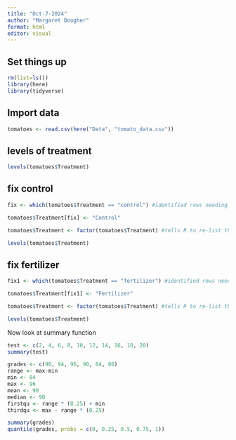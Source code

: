 ```yaml
---
title: "Oct-7-2024"
author: "Margaret Dougher"
format: html
editor: visual
---
```


## Set things up

```r
rm(list=ls())
library(here)
library(tidyverse)
```

## Import data

```r
tomatoes <- read.csv(here("Data", "tomato_data.csv"))
```

## levels of treatment

```r
levels(tomatoes$Treatment)
```

## fix control

```r
fix <- which(tomatoes$Treatment == "control") #identified rows needing repair

tomatoes$Treatment[fix] <- "Control"

tomatoes$Treatment <- factor(tomatoes$Treatment) #tells R to re-list the levels of my factorw now that they have changes

levels(tomatoes$Treatment)
```

## fix fertilizer

```r
fix1 <- which(tomatoes$Treatment == "fertilizer") #identified rows needing repair

tomatoes$Treatment[fix1] <- "Fertilizer"

tomatoes$Treatment <- factor(tomatoes$Treatment) #tells R to re-list the levels of my factorw now that they have changes

levels(tomatoes$Treatment)
```

Now look at summary function

```r
test <- c(2, 4, 6, 8, 10, 12, 14, 16, 18, 20)
summary(test)
```

```r
grades <- c(90, 94, 96, 90, 84, 86)
range <- max-min
min <- 84
max <- 96
mean <- 90
median <- 90
firstqu <- range * (0.25) + min
thirdqu <- max - range * (0.25)
```

```r
summary(grades)
quantile(grades, probs = c(0, 0.25, 0.5, 0.75, 1))
```

